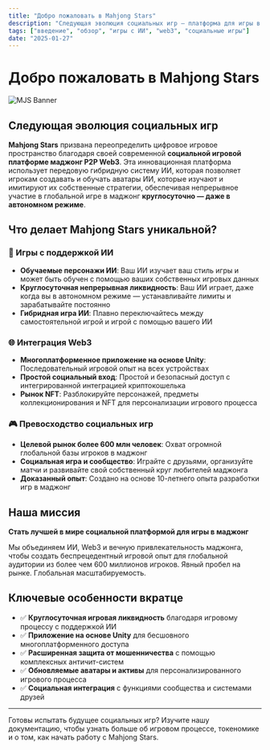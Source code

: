 ```yaml
---
title: "Добро пожаловать в Mahjong Stars"
description: "Следующая эволюция социальных игр — платформа для игры в маджонг Web3 с поддержкой ИИ и круглосуточной игрой"
tags: ["введение", "обзор", "игры с ИИ", "web3", "социальные игры"]
date: "2025-01-27"
---
```



# Добро пожаловать в Mahjong Stars

![MJS Banner](/static/images/banner.png)

## Следующая эволюция социальных игр

**Mahjong Stars** призвана переопределить цифровое игровое пространство благодаря своей современной **социальной игровой платформе маджонг P2P Web3**. Эта инновационная платформа использует передовую гибридную систему ИИ, которая позволяет игрокам создавать и обучать аватары ИИ, которые изучают и имитируют их собственные стратегии, обеспечивая непрерывное участие в глобальной игре в маджонг **круглосуточно — даже в автономном режиме**.

## Что делает Mahjong Stars уникальной?

### 🤖 Игры с поддержкой ИИ
- **Обучаемые персонажи ИИ**: Ваш ИИ изучает ваш стиль игры и может быть обучен с помощью ваших собственных игровых данных
- **Круглосуточная непрерывная ликвидность**: Ваш ИИ играет, даже когда вы в автономном режиме — устанавливайте лимиты и зарабатывайте постоянно
- **Гибридная игра ИИ**: Плавно переключайтесь между самостоятельной игрой и игрой с помощью вашего ИИ


### 🌐 Интеграция Web3
- **Многоплатформенное приложение на основе Unity**: Последовательный игровой опыт на всех устройствах
- **Простой социальный вход**: Простой и безопасный доступ с интегрированной интеграцией криптокошелька
- **Рынок NFT**: Разблокируйте персонажей, предметы коллекционирования и NFT для персонализации игрового процесса

### 🎮 Превосходство социальных игр
- **Целевой рынок более 600 млн человек**: Охват огромной глобальной базы игроков в маджонг
- **Социальная игра и сообщество**: Играйте с друзьями, организуйте матчи и развивайте свой собственный круг любителей маджонга
- **Доказанный опыт**: Создано на основе 10-летнего опыта разработки игр в маджонг

## Наша миссия

**Стать лучшей в мире социальной платформой для игры в маджонг**

Мы объединяем ИИ, Web3 и вечную привлекательность маджонга, чтобы создать беспрецедентный игровой опыт для глобальной аудитории из более чем 600 миллионов игроков. Явный пробел на рынке. Глобальная масштабируемость.

## Ключевые особенности вкратце

- ✅ **Круглосуточная игровая ликвидность** благодаря игровому процессу с поддержкой ИИ
- ✅ **Приложение на основе Unity** для бесшовного многоплатформенного доступа
- ✅ **Расширенная защита от мошенничества** с помощью комплексных античит-систем
- ✅ **Обновляемые аватары и активы** для персонализированного игрового процесса
- ✅ **Социальная интеграция** с функциями сообщества и системами друзей

---

Готовы испытать будущее социальных игр? Изучите нашу документацию, чтобы узнать больше об игровом процессе, токеномике и о том, как начать работу с Mahjong Stars.